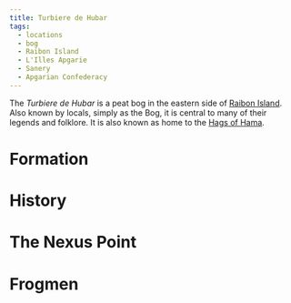 ```yaml
---
title: Turbiere de Hubar
tags:
  - locations
  - bog
  - Raibon Island
  - L'Illes Apgarie
  - Sanery
  - Apgarian Confederacy
---
```


<Stub />

The *Turbiere de Hubar* is a peat bog in the eastern side of [Raibon
Island](./raibon-island.mdx). Also known by locals, simply as the Bog, it is
central to many of their legends and folklore. It is also known as home to the
[Hags of Hama](../organizations/hags-of-hama.mdx).

# Formation

# History

# The Nexus Point

# Frogmen

#
